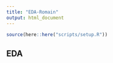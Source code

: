 ```yaml
---
title: "EDA-Romain"
output: html_document
---
```


```r
source(here::here("scripts/setup.R"))
```

## EDA


```r

```

## 


```r

```

